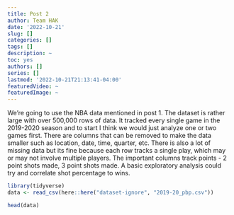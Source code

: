 ```yaml
---
title: Post 2
author: Team HAK
date: '2022-10-21'
slug: []
categories: []
tags: []
description: ~
toc: yes
authors: []
series: []
lastmod: '2022-10-21T21:13:41-04:00'
featuredVideo: ~
featuredImage: ~
---
```


We’re going to use the NBA data mentioned in post 1. The dataset is rather large with over 500,000 rows of data. It tracked every single game in the 2019-2020 season and to start I think we would just analyze one or two games first. There are columns that can be removed to make the data smaller such as location, date, time, quarter, etc. There is also a lot of missing data but its fine because each row tracks a single play, which may or may not involve multiple players. The important columns track points - 2 point shots made, 3 point shots made. A basic exploratory analysis could try and correlate shot percentage to wins. 

```r
library(tidyverse)
data <- read_csv(here::here("dataset-ignore", "2019-20_pbp.csv"))
```

```r
head(data)
```